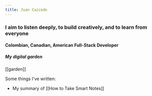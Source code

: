```yaml
---
title: Juan Caicedo
---
```


### I aim to listen deeply, to build creatively, and to learn from everyone

#### Colombian, Canadian, American Full-Stack Developer

##### My digital garden

[[garden]]

Some things I've written:

- My summary of [[How to Take Smart Notes]]
